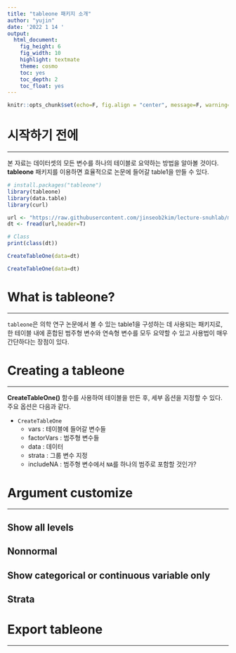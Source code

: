 ---
title: "tableone 패키지 소개"
author: "yujin"
date: '2022 1 14 '
output:
  html_document:
    fig_height: 6
    fig_width: 10
    highlight: textmate
    theme: cosmo
    toc: yes
    toc_depth: 2
    toc_float: yes
---


```{r setup, include=FALSE}
knitr::opts_chunk$set(echo=F, fig.align = "center", message=F, warning=F)
```

# 시작하기 전에
___

본 자료는 데이터셋의 모든 변수를 하나의 테이블로 요약하는 방법을 알아볼 것이다. **tableone** 패키지를 이용하면 효율적으로 논문에 들어갈 table1을 만들 수 있다. 

```{r, echo=T}
# install.packages("tableone")
library(tableone)
library(data.table)
library(curl)
```

```{r, echo=T}
url <- "https://raw.githubusercontent.com/jinseob2kim/lecture-snuhlab/master/data/example_g1e.csv"
dt <- fread(url,header=T)

# Class
print(class(dt))
```

```{r, echo=T}
CreateTableOne(data=dt)
```

```{r, echo=T}
CreateTableOne(data=dt)
```


# What is tableone?
___

`tableone`은 의학 연구 논문에서 볼 수 있는 table1을 구성하는 데 사용되는 패키지로, 한 테이블 내에 혼합된 범주형 변수와 연속형 변수를 모두 요약할 수 있고 사용법이 매우 간단하다는 장점이 있다.


# Creating a tableone
___

**CreateTableOne()** 함수를 사용하여 테이블을 만든 후, 세부 옵션을 지정할 수 있다. 주요 옵션은 다음과 같다.

- `CreateTableOne`
  - vars : 테이블에 들어갈 변수들
  - factorVars : 범주형 변수들
  - data : 데이터
  - strata : 그룹 변수 지정
  - includeNA : 범주형 변수에서 `NA`를 하나의 범주로 포함할 것인가?

# Argument customize
___

## Show all levels 

## Nonnormal

## Show categorical or continuous variable only

## Strata


# Export tableone
___







